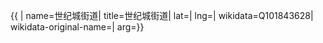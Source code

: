 {{ {{{1|PRC admin/showdata}}}|
name=世纪城街道|
title=世纪城街道|
lat=|
lng=|
wikidata=Q101843628|
wikidata-original-name=|
arg={{{arg|}}}}}